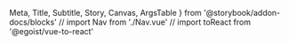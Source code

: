   Meta,
  Title,
  Subtitle,
  Story,
  Canvas,
  ArgsTable 
} from '@storybook/addon-docs/blocks'
// import Nav from './Nav.vue'
// import toReact from '@egoist/vue-to-react'

<!-- {/* <FixedNav /> */} -->

<Title />

<Subtitle>Anchor (links) and buttons (html) use defined colours and description components for reuse in styling call to actions.</Subtitle>

<Usage />

<!-- {/* <ArgsTable story="prim" /> */} -->

<Code />

<Style />

<A11y />

<Canvas withToolbar>
    <Story id="csf-mdxpage--playground" />
</Canvas>

<ArgsTable />
